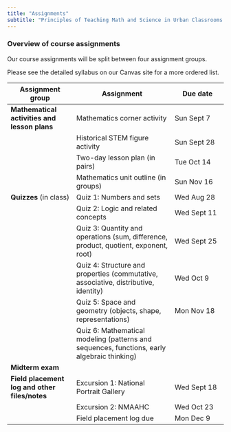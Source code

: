 ```yaml
---
title: "Assignments"
subtitle: "Principles of Teaching Math and Science in Urban Classrooms II (Grades 4-6)"
---
```


### **Overview of course assignments**

Our course assignments will be split between four assignment groups.

Please see the detailed syllabus on our Canvas site for a more ordered list.

| Assignment group | Assignment | Due date |
|----------------------|---------------------------------|------------------|
| **Mathematical activities and lesson plans** | Mathematics corner activity | Sun Sept 7 |
|  | Historical STEM figure activity | Sun Sept 28 |
|  | Two-day lesson plan (in pairs) | Tue Oct 14 |
|  | Mathematics unit outline (in groups) | Sun Nov 16 |
| **Quizzes** (in class) | Quiz 1: Numbers and sets | Wed Aug 28 |
|  | Quiz 2: Logic and related concepts | Wed Sept 11 |
|  | Quiz 3: Quantity and operations (sum, difference, product, quotient, exponent, root) | Wed Sept 25 |
|  | Quiz 4: Structure and properties (commutative, associative, distributive, identity) | Wed Oct 9 |
|  | Quiz 5: Space and geometry (objects, shape, representations) | Mon Nov 18 |
|  | Quiz 6: Mathematical modeling (patterns and sequences, functions, early algebraic thinking) |  |
| **Midterm exam** |  |  |
| **Field placement log and other files/notes** | Excursion 1: National Portrait Gallery | Wed Sept 18 |
|  | Excursion 2: NMAAHC | Wed Oct 23 |
|  | Field placement log due | Mon Dec 9 |
